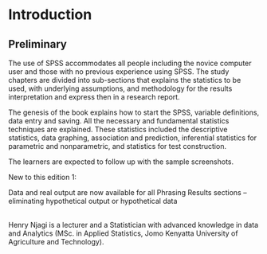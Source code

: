 # Introduction {#intro}

## Preliminary

The use of SPSS accommodates all people including the novice computer user and those with no previous experience using SPSS. The study chapters are divided into sub-sections that explains the statistics to be used, with underlying assumptions, and methodology for the results interpretation and express then in a research report. 

The genesis of the book explains how to start the SPSS, variable definitions, data entry and saving. All the necessary and fundamental statistics techniques are explained. These statistics included the descriptive statistics, data graphing, association and prediction, inferential statistics for parametric and nonparametric, and statistics for test construction.

The learners are expected to follow up with the sample screenshots. 

New to this edition 1:

Data and real output are now available for all Phrasing Results sections – eliminating hypothetical output or hypothetical data

<br> 
Henry Njagi is a lecturer and a Statistician with advanced knowledge in data and Analytics (MSc. in Applied Statistics, Jomo Kenyatta University of Agriculture and Technology).
</br>

